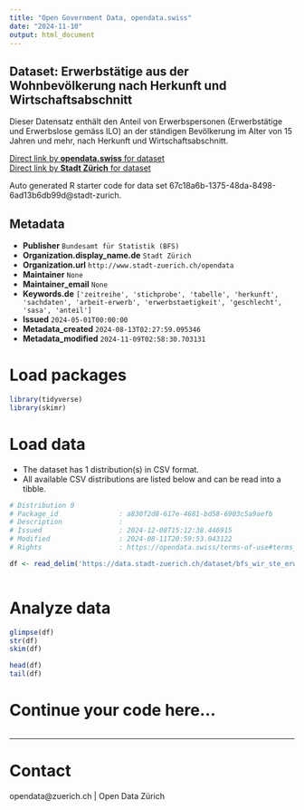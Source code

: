 ```yaml
---
title: "Open Government Data, opendata.swiss"
date: "2024-11-10"
output: html_document
---
```


## Dataset: Erwerbstätige aus der Wohnbevölkerung nach Herkunft und Wirtschaftsabschnitt

Dieser Datensatz enthält den Anteil von Erwerbspersonen (Erwerbstätige und Erwerbslose gemäss ILO) an der ständigen Bevölkerung im Alter von 15 Jahren und mehr, nach Herkunft und Wirtschaftsabschnitt.


[Direct link by **opendata.swiss** for dataset](https://opendata.swiss/de/dataset/erwerbstatige-aus-der-wohnbevolkerung-nach-herkunft-und-wirtschaftsabschnitt1)<br>
[Direct link by **Stadt Zürich** for dataset](https://data.stadt-zuerich.ch/dataset/bfs_wir_ste_erwtge_wbev_herkunft_wiabsch_od5052)

Auto generated R starter code for data set 67c18a6b-1375-48da-8498-6ad13b6db99d@stadt-zurich.

## Metadata

- **Publisher** `Bundesamt für Statistik (BFS)`
- **Organization.display_name.de** `Stadt Zürich`
- **Organization.url** `http://www.stadt-zuerich.ch/opendata`
- **Maintainer** `None`
- **Maintainer_email** `None`
- **Keywords.de** `['zeitreihe', 'stichprobe', 'tabelle', 'herkunft', 'sachdaten', 'arbeit-erwerb', 'erwerbstaetigkeit', 'geschlecht', 'sasa', 'anteil']`
- **Issued** `2024-05-01T00:00:00`
- **Metadata_created** `2024-08-13T02:27:59.095346`
- **Metadata_modified** `2024-11-09T02:58:30.703131`


# Load packages

```r

library(tidyverse)
library(skimr)

```

# Load data

-   The dataset has 1 distribution(s) in CSV format.
-   All available CSV distributions are listed below and can be read into a tibble.

```r

# Distribution 0
# Package_id               : a830f2d8-617e-4681-bd58-6903c5a9aefb
# Description              : 
# Issued                   : 2024-12-08T15:12:38.446915
# Modified                 : 2024-08-11T20:59:53.043122
# Rights                   : https://opendata.swiss/terms-of-use#terms_open

df <- read_delim('https://data.stadt-zuerich.ch/dataset/bfs_wir_ste_erwtge_wbev_herkunft_wiabsch_od5052/download/WIR505OD5052.csv')



```

# Analyze data

```r

glimpse(df)
str(df)
skim(df)

head(df)
tail(df)

```

# Continue your code here...

```r

```

------------------------------------------------------------------------

# Contact

opendata@zuerich.ch | Open Data Zürich
